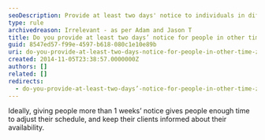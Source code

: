 ```yaml
---
seoDescription: Provide at least two days' notice to individuals in different time zones for smoother scheduling and client communication.
type: rule
archivedreason: Irrelevant - as per Adam and Jason T
title: Do you provide at least two days’ notice for people in other time zones?
guid: 8547ed57-f99e-4597-b618-080c1e10e89b
uri: do-you-provide-at-least-two-days-notice-for-people-in-other-time-zones
created: 2014-11-05T23:38:57.0000000Z
authors: []
related: []
redirects:
  - do-you-provide-at-least-two-days’-notice-for-people-in-other-time-zones
---
```


Ideally, giving people more than 1 weeks’ notice gives people enough time to adjust their schedule, and keep their clients informed about their availability.

